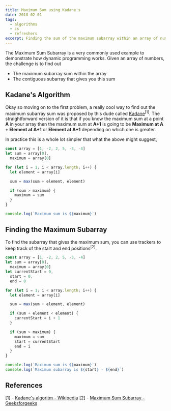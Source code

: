 ```yaml
---
title: Maximum Sum using Kadane's
date: 2018-02-01
tags:
  - algorithms
  - cs
  - refreshers
excerpt: Finding the sum of the maximum subarray within an array of numbers in *O(n)*.
---
```


The Maximum Sum Subarray is a very commonly used example to demonstrate how dynamic programming works. Given an array of numbers, the challenge is to find out

- The maximum subarray sum within the array
- The contiguous subarray that gives you this sum

## Kadane's Algorithm

Okay so moving on to the first problem, a really cool way to find out the maximum subarray sum was proposed by this dude called [Kadane](https://en.wikipedia.org/wiki/Joseph_Born_Kadane)<sup>[1]</sup>. The straightforward version of it is that if you know the maximum sum at a point **A** in your array then the maximum sum at **A+1** is going to be **Maximum at A + Element at A+1** or **Element at A+1** depending on which one is greater.

In practice this is a whole lot simpler that what the above might suggest,

```javascript
const array = [1, -2, 2, 5, -3, -4]
let sum = array[0],
  maximum = array[0]

for (let i = 1; i < array.length; i++) {
  let element = array[i]

  sum = max(sum + element, element)

  if (sum > maximum) {
    maximum = sum
  }
}

console.log(`Maximum sum is ${maximum}`)
```

## Finding the Maximum Subarray

To find the subarray that gives the maximum sum, you can use trackers to keep track of the start and end positions<sup>[2]</sup>.

```javascript
const array = [1, -2, 2, 5, -3, -4]
let sum = array[0],
  maximum = array[0]
let currentStart = 0,
  start = 0,
  end = 0

for (let i = 1; i < array.length; i++) {
  let element = array[i]

  sum = max(sum + element, element)

  if (sum + element < element) {
    currentStart = i + 1
  }

  if (sum > maximum) {
    maximum = sum
    start = currentStart
    end = i
  }
}

console.log(`Maximum sum is ${maximum}`)
console.log(`Maximum subarray is ${start} - ${end}`)
```

## References

[1] - [Kadane's algoritm - Wikipedia](https://en.wikipedia.org/wiki/Maximum_subarray_problem)
[2] - [Maximum Sum Subarray - Geeksforgeeks](https://www.geeksforgeeks.org/largest-sum-contiguous-subarray/)
